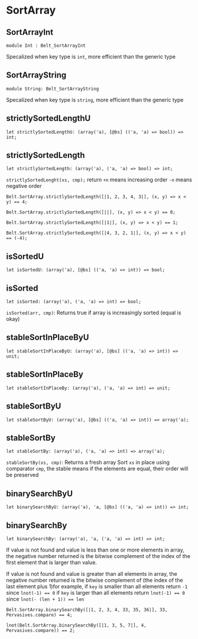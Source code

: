 # SortArray

## SortArrayInt

```re sig
module Int : Belt_SortArrayInt
```

Specalized when key type is `int`, more efficient than the generic type

## SortArrayString

```re sig
module String: Belt_SortArrayString
```

Specalized when key type is `string`, more efficient than the generic type

## strictlySortedLengthU

```re sig
let strictlySortedLengthU: (array('a), [@bs] (('a, 'a) => bool)) => int;
```

## strictlySortedLength

```re sig
let strictlySortedLength: (array('a), ('a, 'a) => bool) => int;
```

`strictlySortedLenght(xs, cmp);` return `+n` means increasing order `-n` means negative order

```re example
Belt.SortArray.strictlySortedLength([|1, 2, 3, 4, 3|], (x, y) => x < y) == 4;

Belt.SortArray.strictlySortedLength([||], (x, y) => x < y) == 0;

Belt.SortArray.strictlySortedLength([|1|], (x, y) => x < y) == 1;

Belt.SortArray.strictlySortedLength([|4, 3, 2, 1|], (x, y) => x < y) == (-4);
```

## isSortedU

```re sig
let isSortedU: (array('a), [@bs] (('a, 'a) => int)) => bool;
```

## isSorted

```re sig
let isSorted: (array('a), ('a, 'a) => int) => bool;
```

`isSorted(arr, cmp)`: Returns true if array is increasingly sorted (equal is okay)

## stableSortInPlaceByU

```re sig
let stableSortInPlaceByU: (array('a), [@bs] (('a, 'a) => int)) => unit;
```

## stableSortInPlaceBy

```re sig
let stableSortInPlaceBy: (array('a), ('a, 'a) => int) => unit;
```

## stableSortByU

```re sig
let stableSortByU: (array('a), [@bs] (('a, 'a) => int)) => array('a);
```

## stableSortBy

```re sig
let stableSortBy: (array('a), ('a, 'a) => int) => array('a);
```

`stableSortBy(xs, cmp)`: Returns a fresh array Sort `xs` in place using
comparator `cmp`, the stable means if the elements are equal, their order will
be preserved

## binarySearchByU

```re sig
let binarySearchByU: (array('a), 'a, [@bs] (('a, 'a) => int)) => int;
```

## binarySearchBy

```re sig
let binarySearchBy: (array('a), 'a, ('a, 'a) => int) => int;
```

If value is not found and value is less than one or more elements in array, the
negative number returned is the bitwise complement of the index of the first
element that is larger than value.

If value is not found and value is greater
than all elements in array, the negative number returned is the bitwise
complement of (the index of the last element plus 1)for example, if `key` is
smaller than all elements return `-1` since `lnot(-1) == 0` if `key` is larger
than all elements return `lnot(-1) == 0` since `lnot(- (len + 1)) == len`

```re example
Belt.SortArray.binarySearchBy([|1, 2, 3, 4, 33, 35, 36|], 33, Pervasives.compare) == 4;

lnot(Belt.SortArray.binarySearchBy([|1, 3, 5, 7|], 4, Pervasives.compare)) == 2;
```

